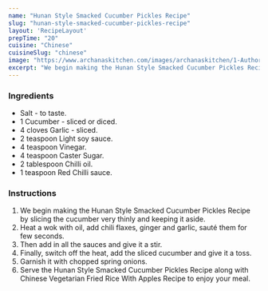 ---
name: "Hunan Style Smacked Cucumber Pickles Recipe"
slug: "hunan-style-smacked-cucumber-pickles-recipe"
layout: 'RecipeLayout'
prepTime: "20"
cuisine: "Chinese"
cuisineSlug: "chinese"
image: "https://www.archanaskitchen.com/images/archanaskitchen/1-Author/sibyl_sunitha/Hunan_Style_Smacked_Cucumber_Pickles_Recipe_.jpg"
excerpt: "We begin making the Hunan Style Smacked Cucumber Pickles Recipe by slicing the cucumber very thinly and keeping it aside"
---

### Ingredients

- Salt - to taste.
- 1 Cucumber - sliced or diced.
- 4 cloves Garlic - sliced.
- 2 teaspoon Light soy sauce.
- 4 teaspoon Vinegar.
- 4 teaspoon Caster Sugar.
- 2 tablespoon Chilli oil.
- 1 teaspoon Red Chilli sauce.

### Instructions

1. We begin making the Hunan Style Smacked Cucumber Pickles Recipe by slicing the cucumber very thinly and keeping it aside.
1. Heat a wok with oil, add chili flaxes, ginger and garlic, sauté them for few seconds.
1. Then add in all the sauces and give it a stir.
1. Finally, switch off the heat, add the sliced cucumber and give it a toss.
1. Garnish it with chopped spring onions.
1. Serve the Hunan Style Smacked Cucumber Pickles Recipe along with Chinese Vegetarian Fried Rice With Apples Recipe to enjoy your meal.

